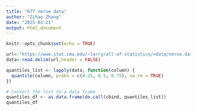 ```yaml
---
title: "677 nerue data"
author: "Zihao Zhang"
date: "2025-03-21"
output: html_document
---
```


```r
knitr::opts_chunk$set(echo = TRUE)
```

```r
url<-"https://www.stat.cmu.edu/~larry/all-of-statistics/=data/nerve.dat"
data<-read.delim(url,header = FALSE)
```

```r
quantiles_list <- lapply(data, function(column) {
  quantile(column, probs = c(0.25, 0.5, 0.75), na.rm = TRUE)
})

# Convert the list to a data frame
quantiles_df <- as.data.frame(do.call(cbind, quantiles_list))
quantiles_df
```

